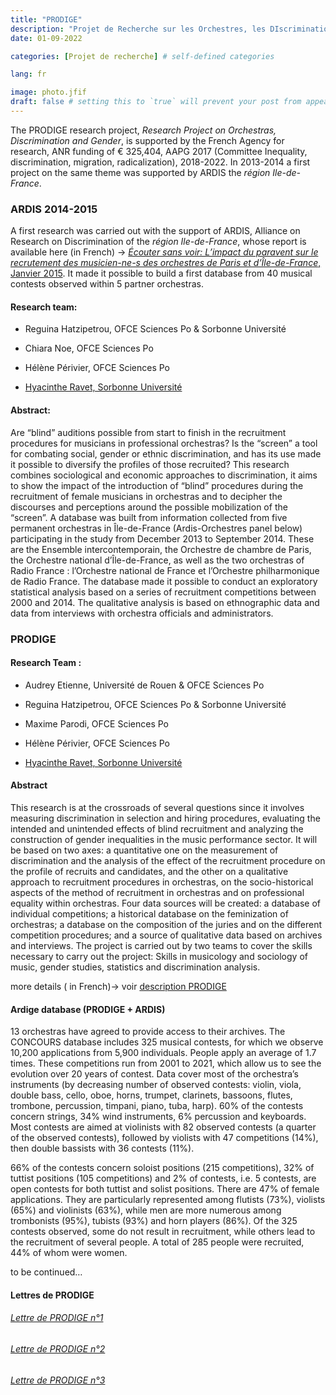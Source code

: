 ```yaml
---
title: "PRODIGE"
description: "Projet de Recherche sur les Orchestres, les DIscriminations et le GEnre -> projet ANR"
date: 01-09-2022

categories: [Projet de recherche] # self-defined categories

lang: fr

image: photo.jfif
draft: false # setting this to `true` will prevent your post from appearing on your listing page until you're ready!
---
```


The PRODIGE research project, *Research Project on Orchestras, Discrimination and Gender*, is supported by the French Agency for research, ANR funding of € 325,404, AAPG 2017 (Committee Inequality, discrimination, migration, radicalization), 2018-2022. In 2013-2014 a first project on the same theme was supported by ARDIS the *région Ile-de-France*.

### ARDIS 2014-2015

A first research was carried out with the support of ARDIS, Alliance on Research on Discrimination of the *région Ile-de-France*, whose report is available here (in French) -\> [*Écouter sans voir: L'impact du paravent sur le recrutement des musicien-ne-s des orchestres de Paris et d'Île-de-France*, Janvier 2015](ardis.pdf). It made it possible to build a first database from 40 musical contests observed within 5 partner orchestras.

#### Research team:

-   Reguina Hatzipetrou, OFCE Sciences Po & Sorbonne Université

-   Chiara Noe, OFCE Sciences Po

-   Hélène Périvier, OFCE Sciences Po

-   [Hyacinthe Ravet, Sorbonne Université](https://www.iremus.cnrs.fr/fr/membres-permanents/hyacinthe-ravet)

#### Abstract:

Are "blind" auditions possible from start to finish in the recruitment procedures for musicians in professional orchestras? Is the "screen" a tool for combating social, gender or ethnic discrimination, and has its use made it possible to diversify the profiles of those recruited? This research combines sociological and economic approaches to discrimination, it aims to show the impact of the introduction of "blind" procedures during the recruitment of female musicians in orchestras and to decipher the discourses and perceptions around the possible mobilization of the "screen". A database was built from information collected from five permanent orchestras in Île-de-France (Ardis-Orchestres panel below) participating in the study from December 2013 to September 2014. These are the Ensemble intercontemporain, the Orchestre de chambre de Paris, the Orchestre national d'Île-de-France, as well as the two orchestras of Radio France : l'Orchestre national de France et l'Orchestre philharmonique de Radio France. The database made it possible to conduct an exploratory statistical analysis based on a series of recruitment competitions between 2000 and 2014. The qualitative analysis is based on ethnographic data and data from interviews with orchestra officials and administrators.

### PRODIGE

#### Research Team :

-   Audrey Etienne, Université de Rouen & OFCE Sciences Po

-   Reguina Hatzipetrou, OFCE Sciences Po & Sorbonne Université

-   Maxime Parodi, OFCE Sciences Po

-   Hélène Périvier, OFCE Sciences Po

-   [Hyacinthe Ravet, Sorbonne Université](https://www.iremus.cnrs.fr/fr/membres-permanents/hyacinthe-ravet)

#### Abstract

This research is at the crossroads of several questions since it involves measuring discrimination in selection and hiring procedures, evaluating the intended and unintended effects of blind recruitment and analyzing the construction of gender inequalities in the music performance sector. It will be based on two axes: a quantitative one on the measurement of discrimination and the analysis of the effect of the recruitment procedure on the profile of recruits and candidates, and the other on a qualitative approach to recruitment procedures in orchestras, on the socio-historical aspects of the method of recruitment in orchestras and on professional equality within orchestras. Four data sources will be created: a database of individual competitions; a historical database on the feminization of orchestras; a database on the composition of the juries and on the different competition procedures; and a source of qualitative data based on archives and interviews. The project is carried out by two teams to cover the skills necessary to carry out the project: Skills in musicology and sociology of music, gender studies, statistics and discrimination analysis.

more details ( in French)-\> voir [description PRODIGE](prodige.pdf)

#### Ardige database  (PRODIGE + ARDIS)

13 orchestras have agreed to provide access to their archives. The CONCOURS database includes 325 musical contests, for which we observe 10,200 applications from 5,900 individuals. People apply an average of 1.7 times. These competitions run from 2001 to 2021, which allow us to see the evolution over 20 years of contest. Data cover most of the orchestra's instruments (by decreasing number of observed contests: violin, viola, double bass, cello, oboe, horns, trumpet, clarinets, bassoons, flutes, trombone, percussion, timpani, piano, tuba, harp). 60% of the contests concern strings, 34% wind instruments, 6% percussion and keyboards. Most contests are aimed at violinists with 82 observed contests (a quarter of the observed contests), followed by violists with 47 competitions (14%), then double bassists with 36 contests (11%).

66% of the contests concern soloist positions (215 competitions), 32% of tuttist positions (105 competitions) and 2% of contests, i.e. 5 contests, are open contests for both tuttist and solist positions. There are 47% of female applications. They are particularly represented among flutists (73%), violists (65%) and violinists (63%), while men are more numerous among trombonists (95%), tubists (93%) and horn players (86%). Of the 325 contests observed, some do not result in recruitment, while others lead to the recruitment of several people. A total of 285 people were recruited, 44% of whom were women.

to be continued...

#### Lettres de PRODIGE

###### [Lettre de PRODIGE n°1](lettre1.pdf)

###### [Lettre de PRODIGE n°2](lettre2.pdf)

###### [Lettre de PRODIGE n°3](lettre3.pdf)

### 
